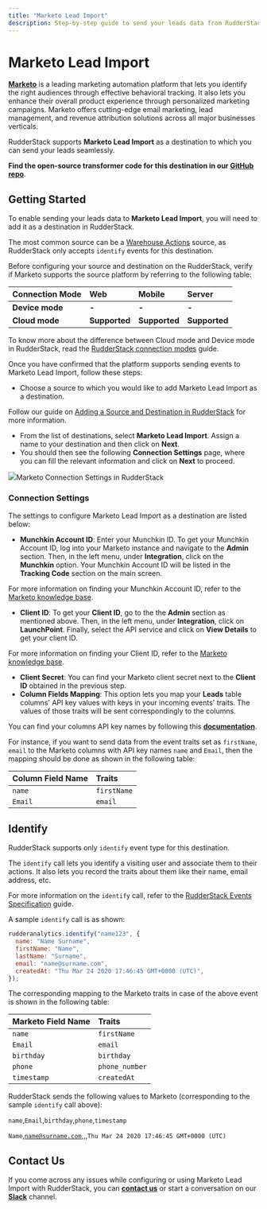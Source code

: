 ```yaml
---
title: "Marketo Lead Import"
description: Step-by-step guide to send your leads data from RudderStack to Marketo.
---
```


# Marketo Lead Import

[**Marketo**](https://marketo.com) is a leading marketing automation platform that lets you identify the right audiences through effective behavioral tracking. It also lets you enhance their overall product experience through personalized marketing campaigns. Marketo offers cutting-edge email marketing, lead management, and revenue attribution solutions across all major businesses verticals.

RudderStack supports **Marketo Lead Import** as a destination to which you can send your leads seamlessly.

<div class="successBlock">

**Find the open-source transformer code for this destination in our <a href="https://github.com/rudderlabs/rudder-transformer/tree/master/v0/destinations/marketo_bulk_upload">GitHub repo</a>**.
</div>

## Getting Started

To enable sending your leads data to **Marketo Lead Import**, you will need to add it as a destination in RudderStack.

<div class="successBlock">

The most common source can be a <a href="https://rudderstack.com/docs/warehouse-actions/">Warehouse Actions</a> source, as RudderStack only accepts <code class="inline-code">identify</code> events for this destination.
</div>

Before configuring your source and destination on the RudderStack, verify if Marketo supports the source platform by referring to the following table:

| **Connection Mode** | **Web** | **Mobile** | **Server** |
| :--- | :--- | :--- | :--- |
| **Device mode** | **-** | **-** | **-** |
| **Cloud mode** | **Supported** | **Supported** | **Supported** |

<div class="infoBlock">

To know more about the difference between Cloud mode and Device mode in RudderStack, read the <a href="https://rudderstack.com/docs/connections/rudderstack-connection-modes/">RudderStack connection modes</a> guide.
</div>

Once you have confirmed that the platform supports sending events to Marketo Lead Import, follow these steps:

* Choose a source to which you would like to add Marketo Lead Import as a destination.

<div class="infoBlock">

Follow our guide on <a href="https://rudderstack.com/docs/connections/adding-source-and-destination-rudderstack//">Adding a Source and Destination in RudderStack</a> for more information.
</div>

* From the list of destinations, select **Marketo Lead Import**. Assign a name to your destination and then click on **Next**.
* You should then see the following **Connection Settings** page, where you can fill the relevant information and click on **Next** to proceed.

<img src="../../../../images/assets/marketo_lead_import.png" /><span class="imageTitle">Marketo Connection Settings in RudderStack</span>

### Connection Settings

The settings to configure Marketo Lead Import as a destination are listed below:

* **Munchkin Account ID**: Enter your Munchkin ID. To get your Munchkin Account ID, log into your Marketo instance and navigate to the **Admin** section. Then, in the left menu, under **Integration**, click on the **Munchkin** option. Your Munchkin Account ID will be listed in the **Tracking Code** section on the main screen.

<div class="infoBlock">

For more information on finding your Munchkin Account ID, refer to the <a href="https://nation.marketo.com/t5/knowledgebase/how-to-find-your-munchkin-id-for-a-marketo-instance/ta-p/248432">Marketo knowledge base</a>.
</div>

* **Client ID**: To get your **Client ID**, go to the the **Admin** section as mentioned above. Then, in the left menu, under **Integration**, click on **LaunchPoint**. Finally, select the API service and click on **View Details** to get your client ID.

<div class="infoBlock">

For more information on finding your Client ID, refer to the <a href="https://developers.marketo.com/rest-api/authentication/">Marketo knowledge base</a>.
</div>

* **Client Secret**: You can find your Marketo client secret next to the **Client ID** obtained in the previous step. 
* **Column Fields Mapping**: This option lets you map your **Leads** table columns' API key values with keys in your incoming events' traits. The values of those traits will be sent correspondingly to the columns.

You can find your columns API key names by following this [**documentation**](https://developers.marketo.com/rest-api/bulk-import/bulk-custom-object-import/).

For instance, if you want to send data from the event traits set as `firstName`, `email` to the Marketo columns with API key names `name` and `Email`, then the mapping should be done as shown in the following table:

| **Column Field Name** | **Traits** |
| :--- | :--- |
| `name` | `firstName` |
| `Email` | `email` |

## Identify

<div class="infoBlock">

RudderStack supports only <code class="inline-code">identify</code> event type for this destination.
</div>

The `identify` call lets you identify a visiting user and associate them to their actions. It also lets you record the traits about them like their name, email address, etc.

<div class="infoBlock">

For more information on the <code class="inline-code">identify</code> call, refer to the <a href="https://rudderstack.com/docs/rudderstack-api/api-specification/rudderstack-spec/identify/">RudderStack Events Specification</a> guide.
</div>

A sample `identify` call is as shown:

```javascript
rudderanalytics.identify("name123", {
  name: "Name Surname",
  firstName: "Name",
  lastName: "Surname",
  email: "name@surname.com",
  createdAt: "Thu Mar 24 2020 17:46:45 GMT+0000 (UTC)",
});
```

The corresponding mapping to the Marketo traits in case of the above event is shown in the following table:

| **Marketo Field Name** | **Traits** |
| :--- | :--- |
| `name` | `firstName` |
| `Email` | `email` |
| `birthday` | `birthday` |
| `phone` | `phone_number` |
| `timestamp` | `createdAt` |

RudderStack sends the following values to Marketo \(corresponding to the sample `identify` call above\):

`name`,`Email`,`birthday`,`phone`,`timestamp`

`Name`,[`name@surname.com`](mailto:name@surname.com),,,`Thu Mar 24 2020 17:46:45 GMT+0000 (UTC)`

## Contact Us

If you come across any issues while configuring or using Marketo Lead Import with RudderStack, you can [**contact us**](mailto:%20docs@rudderstack.com) or start a conversation on our [**Slack**](https://rudderstack.com/join-rudderstack-slack-community) channel.
